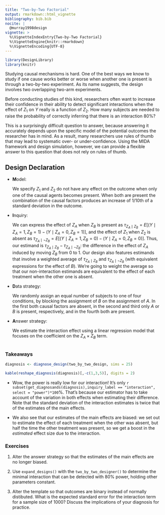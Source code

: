 ```yaml
---
title: "Two-by-Two Factorial"
output: rmarkdown::html_vignette
bibliography: bib.bib
nocite: | 
  @murray1998design  
vignette: >
  %\VignetteIndexEntry{Two-by-Two Factorial}
  %\VignetteEngine{knitr::rmarkdown}
  %\VignetteEncoding{UTF-8}
---
```


```r
library(DesignLibrary)
library(knitr)
```


Studying causal mechanisms is hard. One of the best ways we know to study if one cause works better or worse when another one is present is through a two-by-two experiment. As its name suggests, the design involves two overlapping two-arm experiments. 

Before conducting studies of this kind, researchers often want to increase their confidence in their ability to detect significant interactions when the effect of $Z_1$ on $Y$ really is a function of $Z_2$. How many subjects are needed to raise the probability of correctly inferring that there is an interaction 80\%?

This is a surprisingly difficult question to answer, because answering it accurately depends upon the specific model of the potential outcomes the researcher has in mind. As a result, many researchers use rules of thumb that may lead to systematic over- or under-confidence. Using the MIDA framework and design simulation, however, we can provide a flexible answer to this question that does not rely on rules of thumb.

## Design Declaration

- **M**odel: 

    We specify $Z_1$ and $Z_2$ do not have any effect on the outcome when only one of the causal agents becomes present. When both are present the combination of the causal factors produces an increase of 1/10th of a standard deviation in the outcome.

- **I**nquiry: 

    We can express the effect of $Z_A$ when $Z_B$ is present as $\tau_{Z_A \mid Z_B} = E[(Y \mid Z_A = 1, Z_B = 1) - (Y \mid Z_A = 0, Z_B = 1)]$, and the effect of $Z_1$ when $Z_2$ is absent as $\tau_{Z_A \mid \neg Z_B} = E[(Y \mid Z_A = 1, Z_B = 0) - (Y \mid Z_A = 0, Z_B = 0)]$. Thus, our estimand is $\tau_{Z_A \mid Z_B} - \tau_{Z_A \mid \neg Z_B}$: the difference in the effect of $Z_A$ induced by moving $Z_B$ from 0 to 1. Our design also features estimands that involve a weighted average of $\tau_{Z_A \mid Z_B}$ and $\tau_{Z_A \mid \neg Z_B}$ (with equivalent expressions for the effect of $B$). We're going to weight the average so that our non-interaction estimands are equivalent to the effect of each treatment when the other one is absent.

- **D**ata strategy: 
  
    We randomly assign an equal number of subjects to one of four conditions, by blocking the assignment of $B$ on the assignment of $A$. In the first both causal factors are absent, in the second and third only $A$ or $B$ is present, respectively, and in the fourth both are present. 

- **A**nswer strategy: 
    
    We estimate the interaction effect using a linear regression model that focuses on the coefficient on the $Z_A \times Z_B$ term.


```r
```


### Takeaways

```r
diagnosis <- diagnose_design(two_by_two_design, sims = 25)
```

```r
kable(reshape_diagnosis(diagnosis)[,-c(1,3,5)], digits = 2)
```

- Wow, the power is really low for our interaction! It's only `r subset(get_diagnosands(diagnosis),inquiry_label == "interaction", select = "power")*100`%. That's because our estimator has to take account of the variation in both effects when estimating their difference. Note that the standard deviation of the interaction estimates is twice that of the estimates of the main effects. 

- We also see that our estimates of the main effects are biased: we set out to estimate the effect of each treatment when the other was absent, but half the time the other treatment was present, so we get a boost in the *estimated* effect size due to the interaction.

### Exercises

1. Alter the answer strategy so that the estimates of the main effects are no longer biased.

2. Use `expand_designs()` with the `two_by_two_designer()` to determine the minimal interaction that can be detected with 80% power, holding other parameters constant.

3. Alter the template so that outcomes are binary instead of normally distibuted. What is the expected standard error for the interaction term for a sample size of 1000? Discuss the implications of your diagnosis for practice.

